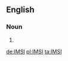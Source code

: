 ==English==

===Noun===
{{en-noun}}

# {{acronym of|{{w|International Mobile Subscriber Identity}}}}

[[de:IMSI]]
[[pl:IMSI]]
[[ta:IMSI]]